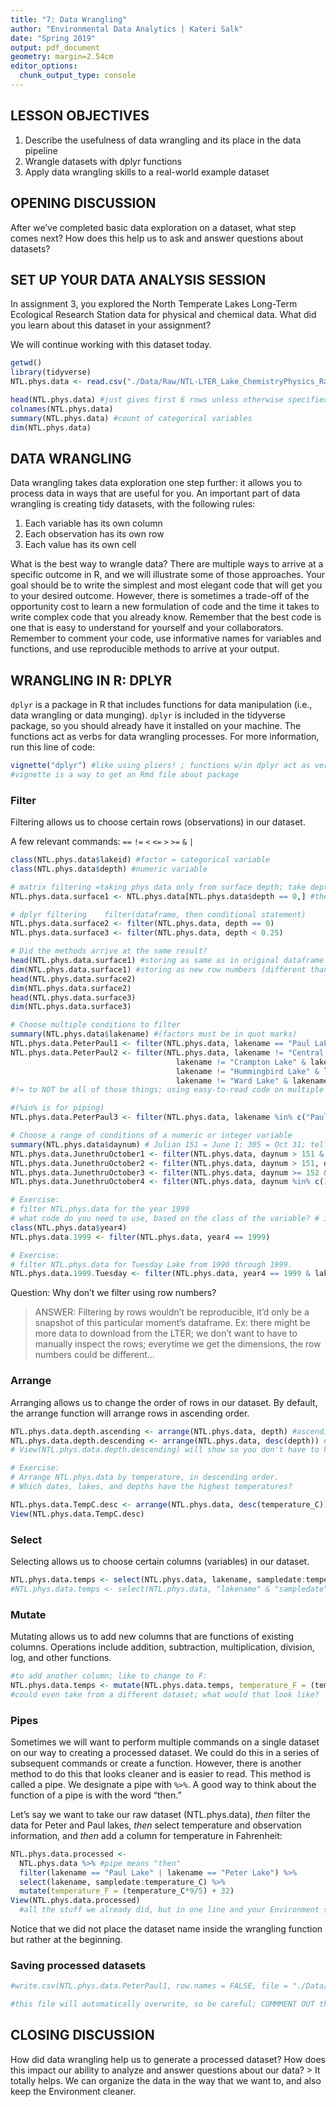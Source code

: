 ```yaml
---
title: "7: Data Wrangling"
author: "Environmental Data Analytics | Kateri Salk"
date: "Spring 2019"
output: pdf_document
geometry: margin=2.54cm
editor_options: 
  chunk_output_type: console
---
```


## LESSON OBJECTIVES
1. Describe the usefulness of data wrangling and its place in the data pipeline
2. Wrangle datasets with dplyr functions
3. Apply data wrangling skills to a real-world example dataset

## OPENING DISCUSSION

After we've completed basic data exploration on a dataset, what step comes next? How does this help us to ask and answer questions about datasets?

## SET UP YOUR DATA ANALYSIS SESSION

In assignment 3, you explored the North Temperate Lakes Long-Term Ecological Research Station data for physical and chemical data. What did you learn about this dataset in your assignment?

We will continue working with this dataset today. 

```r
getwd()
library(tidyverse)
NTL.phys.data <- read.csv("./Data/Raw/NTL-LTER_Lake_ChemistryPhysics_Raw.csv")

head(NTL.phys.data) #just gives first 6 rows unless otherwise specified
colnames(NTL.phys.data) 
summary(NTL.phys.data) #count of categorical variables
dim(NTL.phys.data)

```

## DATA WRANGLING

Data wrangling takes data exploration one step further: it allows you to process data in ways that are useful for you. An important part of data wrangling is creating tidy datasets, with the following rules: 

1. Each variable has its own column
2. Each observation has its own row
3. Each value has its own cell 

What is the best way to wrangle data? There are multiple ways to arrive at a specific outcome in R, and we will illustrate some of those approaches. Your goal should be to write the simplest and most elegant code that will get you to your desired outcome. However, there is sometimes a trade-off of the opportunity cost to learn a new formulation of code and the time it takes to write complex code that you already know. Remember that the best code is one that is easy to understand for yourself and your collaborators. Remember to comment your code, use informative names for variables and functions, and use reproducible methods to arrive at your output.

## WRANGLING IN R: DPLYR

`dplyr` is a package in R that includes functions for data manipulation (i.e., data wrangling or data munging). `dplyr` is included in the tidyverse package, so you should already have it installed on your machine. The functions act as verbs for data wrangling processes. For more information, run this line of code:

```r
vignette("dplyr") #like using pliers! ; functions w/in dplyr act as verbs
#vignette is a way to get an Rmd file about package
```


### Filter

Filtering allows us to choose certain rows (observations) in our dataset.

A few relevant commands: 
`==`
`!=`
`<`
`<=`
`>`
`>=`
`&`
`|`

```r
class(NTL.phys.data$lakeid) #factor = categorical variable
class(NTL.phys.data$depth) #numeric variable

# matrix filtering =taking phys data only from surface depth; take depth equal to 0
NTL.phys.data.surface1 <- NTL.phys.data[NTL.phys.data$depth == 0,] #the comma after 0 ensures that there's no error; w/ matrix subsetting, it has to know which columns to take (and we told it to take all, and shows up in Environment)

# dplyr filtering    filter(dataframe, then conditional statement)
NTL.phys.data.surface2 <- filter(NTL.phys.data, depth == 0)
NTL.phys.data.surface3 <- filter(NTL.phys.data, depth < 0.25)

# Did the methods arrive at the same result?
head(NTL.phys.data.surface1) #storing as same as in original dataframe
dim(NTL.phys.data.surface1) #storing as new row numbers (different than in original dataframe)
head(NTL.phys.data.surface2)
dim(NTL.phys.data.surface2)
head(NTL.phys.data.surface3)
dim(NTL.phys.data.surface3)

# Choose multiple conditions to filter
summary(NTL.phys.data$lakename) #(factors must be in quot marks)
NTL.phys.data.PeterPaul1 <- filter(NTL.phys.data, lakename == "Paul Lake" | lakename == "Peter Lake") #has to be Paul Lk OR Paul Lk (there is nothing that is both Paul and Peter)
NTL.phys.data.PeterPaul2 <- filter(NTL.phys.data, lakename != "Central Long Lake" & 
                                     lakename != "Crampton Lake" & lakename != "East Long Lake" &
                                     lakename != "Hummingbird Lake" & lakename != "Tuesday Lake" &
                                     lakename != "Ward Lake" & lakename != "West Long Lake")
#!= to NOT be all of those things; using easy-to-read code on multiple lines

#(%in% is for piping)
NTL.phys.data.PeterPaul3 <- filter(NTL.phys.data, lakename %in% c("Paul Lake", "Peter Lake"))

# Choose a range of conditions of a numeric or integer variable
summary(NTL.phys.data$daynum) # Julian 151 = June 1; 305 = Oct 31; telling it to give us between those 2 dates
NTL.phys.data.JunethruOctober1 <- filter(NTL.phys.data, daynum > 151 & daynum < 305)
NTL.phys.data.JunethruOctober2 <- filter(NTL.phys.data, daynum > 151, daynum < 305) #comma means 'I'm gonna give another conditional statement now'
NTL.phys.data.JunethruOctober3 <- filter(NTL.phys.data, daynum >= 152 & daynum <= 304)
NTL.phys.data.JunethruOctober4 <- filter(NTL.phys.data, daynum %in% c(152:304))

# Exercise: 
# filter NTL.phys.data for the year 1999
# what code do you need to use, based on the class of the variable? # integer, even though it's in a number
class(NTL.phys.data$year4) 
NTL.phys.data.1999 <- filter(NTL.phys.data, year4 == 1999)

# Exercise: 
# filter NTL.phys.data for Tuesday Lake from 1990 through 1999.
NTL.phys.data.1999.Tuesday <- filter(NTL.phys.data, year4 == 1999 & lakename == "Tuesday Lake")

```
Question: Why don't we filter using row numbers?

> ANSWER: Filtering by rows wouldn't be reproducible, it'd only be a snapshot of this particular moment's dataframe. Ex: there might be more data to download from the LTER; we don't want to have to manually inspect the rows; everytime we get the dimensions, the row numbers could be different...

### Arrange

Arranging allows us to change the order of rows in our dataset. By default, the arrange function will arrange rows in ascending order.

```r
NTL.phys.data.depth.ascending <- arrange(NTL.phys.data, depth) #ascending order is the default
NTL.phys.data.depth.descending <- arrange(NTL.phys.data, desc(depth)) #put desc IN the first cond stmt
# View(NTL.phys.data.depth.descending) will show so you don't have to hover

# Exercise: 
# Arrange NTL.phys.data by temperature, in descending order. 
# Which dates, lakes, and depths have the highest temperatures?

NTL.phys.data.TempC.desc <- arrange(NTL.phys.data, desc(temperature_C))
View(NTL.phys.data.TempC.desc)
```
### Select

Selecting allows us to choose certain columns (variables) in our dataset.

```r
NTL.phys.data.temps <- select(NTL.phys.data, lakename, sampledate:temperature_C) #columns everything from sampledate thru temperature; gives us same amount of rows but only those columns
#NTL.phys.data.temps <- select(NTL.phys.data, "lakename" & "sampledate" & "temperature_C") this won't work because select doesn't allow factors like filter does
```
### Mutate

Mutating allows us to add new columns that are functions of existing columns. Operations include addition, subtraction, multiplication, division, log, and other functions.

```r
#to add another column; like to change to F:
NTL.phys.data.temps <- mutate(NTL.phys.data.temps, temperature_F = (temperature_C*9/5) + 32) #it'll always add to the end unless you code it another way
#could even take from a different dataset; what would that look like?

```
### Pipes

Sometimes we will want to perform multiple commands on a single dataset on our way to creating a processed dataset. We could do this in a series of subsequent commands or create a function. However, there is another method to do this that looks cleaner and is easier to read. This method is called a pipe. We designate a pipe with `%>%`. A good way to think about the function of a pipe is with the word "then." 

Let's say we want to take our raw dataset (NTL.phys.data), *then* filter the data for Peter and Paul lakes, *then* select temperature and observation information, and *then* add a column for temperature in Fahrenheit: 

```r
NTL.phys.data.processed <- 
  NTL.phys.data %>% #pipe means "then"
  filter(lakename == "Paul Lake" | lakename == "Peter Lake") %>%
  select(lakename, sampledate:temperature_C) %>%
  mutate(temperature_F = (temperature_C*9/5) + 32)
View(NTL.phys.data.processed)
  #all the stuff we already did, but in one line and your Environment stays cleaner; with pipes your dataframe only needs to be mentioned once

```

Notice that we did not place the dataset name inside the wrangling function but rather at the beginning.

### Saving processed datasets

```r
#write.csv(NTL.phys.data.PeterPaul1, row.names = FALSE, file = "./Data/Processed/NTL-LTER_Lake_ChemistryPhysics_PeterPaul_Processed.csv") 

#this file will automatically overwrite, so be careful; COMMMENT OUT this specific line of code!!
```

## CLOSING DISCUSSION
How did data wrangling help us to generate a processed dataset? How does this impact our ability to analyze and answer questions about our data?
 > It totally helps. We can organize the data in the way that we want to, and also keep the Environment cleaner.

